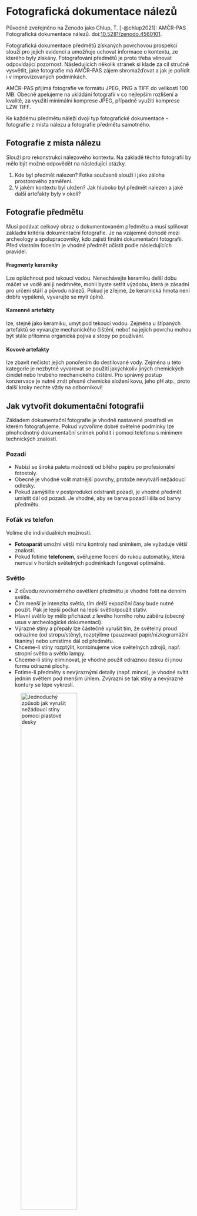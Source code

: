 # Fotografická dokumentace nálezů

::: {.callout-note}

Původně zveřejněno na Zenodo jako Chlup, T. [-@chlup2021]: AMČR-PAS Fotografická dokumentace nálezů. doi:[10.5281/zenodo.4560101](https://doi.org/10.5281/zenodo.4560100).

:::

Fotografická dokumentace předmětů získaných povrchovou prospekcí slouží pro jejich evidenci a umožňuje uchovat informace o kontextu, ze kterého byly získány.
Fotografování předmětů je proto třeba věnovat odpovídající pozornost.
Následujících několik stránek si klade za cíl stručně vysvětlit, jaké fotografie má AMČR-PAS zájem shromažďovat a jak je pořídit i v improvizovaných podmínkách.

AMČR-PAS přijímá fotografie ve formátu JPEG, PNG a TIFF do velikosti 100 MB. 
Obecně apelujeme na ukládání fotografií v co nejlepším rozlišení a kvalitě, za využití minimální komprese JPEG, případně využití komprese LZW TIFF.

Ke každému předmětu náleží dvojí typ fotografické dokumentace -- fotografie z místa nálezu a fotografie předmětu samotného.

## Fotografie z místa nálezu

Slouží pro rekonstrukci nálezového kontextu.
Na základě těchto fotografií by mělo být možné odpovědět na následující otázky.

1. Kde byl předmět nalezen? Fotka současně slouží i jako záloha prostorového zaměření.
2. V jakém kontextu byl uložen? Jak hluboko byl předmět nalezen a jaké další artefakty byly v okolí?

## Fotografie předmětu

Musí podávat celkový obraz o dokumentovaném předmětu a musí splňovat základní kritéria dokumentační fotografie. 
Je na vzájemné dohodě mezi archeology a spolupracovníky, kdo zajistí finální dokumentační fotografii. 
Před vlastním focením je vhodné předmět očistit podle následujících pravidel.

#### Fragmenty keramiky

Lze opláchnout pod tekoucí vodou. 
Nenechávejte keramiku delší dobu máčet ve vodě ani ji nedrhněte, mohli byste setřít výzdobu, která je zásadní pro určení stáří a původu nálezů. 
Pokud je zřejmé, že keramická hmota není dobře vypálená, vyvarujte se mytí úplně.

#### Kamenné artefakty

lze, stejně jako keramiku, umýt pod tekoucí vodou. 
Zejména u štípaných artefaktů se vyvarujte mechanického čištění, neboť na jejich povrchu mohou být stále přítomna organická pojiva a stopy po používání.

#### Kovové artefakty

lze zbavit nečistot jejich ponořením do destilované vody. 
Zejména u této kategorie je nezbytné vyvarovat se použití jakýchkoliv jiných chemických činidel nebo hrubého mechanického čištění. 
Pro správný postup konzervace je nutné znát přesné chemické složení kovu, jeho pH atp., proto další kroky nechte vždy na odborníkovi!

## Jak vytvořit dokumentační fotografii

Základem dokumentační fotografie je vhodně nastavené prostředí ve kterém fotografujeme. 
Pokud vytvoříme dobré světelné podmínky lze plnohodnotný dokumentační snímek pořídit i pomocí telefonu s minimem technických znalostí.

### Pozadí

- Nabízí se široká paleta možností od bílého papíru po profesionální fotostoly.
- Obecně je vhodné volit matnější povrchy, protože nevytváří nežádoucí odlesky.
- Pokud zamýšlíte v postprodukci odstranit pozadí, je vhodné předmět umístit dál od pozadí. Je vhodné, aby se barva pozadí lišila od barvy předmětu.

### Foťák *vs* telefon

Volíme dle individuálních možností.

- **Fotoaparát** umožní větší míru kontroly nad snímkem, ale vyžaduje větší znalosti.
- Pokud fotíme **telefonem**, svěřujeme focení do rukou automatiky, která nemusí v horších světelných podmínkách fungovat optimálně.

### Světlo

- Z důvodu rovnoměrného osvětlení předmětu je vhodné fotit na denním světle.
- Čím menší je intenzita světla, tím delší expoziční časy bude nutné použít. Pak je lepší počkat na lepší světlo/použít stativ.
- Hlavní světlo by mělo přicházet z levého horního rohu záběru (obecný usus v archeologické dokumentaci).
- Výrazné stíny a přepaly lze částečně vyrušit tím, že světelný proud odrazíme (od stropu/stěny), rozptýlíme (pauzovací papír/nízkogramážní tkaniny) nebo umístíme dál od předmětu. 
- Chceme-li stíny rozptýlit, kombinujeme více světelných zdrojů, např. stropní světlo a světlo lampy.
- Chceme-li stíny eliminovat, je vhodné použít odraznou desku či jinou formu odrazné plochy.
- Fotíme-li předměty s nevýraznými detaily (např. mince), je vhodné svítit jedním světlem pod menším úhlem. Zvýrazní se tak stíny a nevýrazné kontury se lépe vykreslí.

![Jednoduchý způsob jak vyrušit nežádoucí stíny pomocí plastové desky](figs/stin.jpg){#fig-foto-stin width=60%}

::: {#fig-foto-stin2 layout-ncol=2}

![Snímek před](figs/stin_pred.jpg){#fig-foto-stin-pred}

![Snímek po](figs/stin_po.jpg){#fig-foto-stin-po}

Vyrušení nežádoucího stínu pomocí plastové desky, zdroj světla stolní lampa

:::

### Kompozice

- Fotografovaný předmět se snažte umístit do středu záběru (minimální optická deformace, nejlepší výkon automatiky ostření).
- Delší osa předmětu by měla kopírovala delší rozměr záběru.
- S mírným odstupem přiložte svislé a vodorovné měřítko (ke stažení [zde](http://archeologickamapa.cz/downloads/meritko.pdf), při jeho tisku volte možnost *skutečná velikost*, na trhu jsou běžně k dostání i profesionální kriminalistická měřítka).
- Přepište identifikátor nálezu z AMČR-PAS na papír a přiložte na okraj záběru. Neklaďte předměty až k okraji záběru.
- Správně komponovaný snímek není nutné ořezávat a otáčet.

![Příklad správně komponované dokumentační fotografie, zdroj světla je zde stolní lampa](figs/kompo.jpg){#fig-foto-kompo width=60%}

### Postup focení

1. Připravte si fotopozadí, měřítko, foťák/telefon a papír s číslem nálezu.
1. Dbejte na systematičnost. Nepořádek v evidenci přináší velké množství problémů.
2. Pokud používáte jako zdroj denní světlo, počkejte si, až bude mírně pod mrakem, nebo foťte ve [zlatou hodinku](https://cs.wikipedia.org/wiki/Zlat%C3%A1_hodina) (v době, kdy je slunce nízko nad obzorem), pak nevznikají ostré stíny.
3. Pokud máte stativ použijte ho. Ulehčí Vám práci a eliminuje rozmazané fotky.
4. Sestavte si kompozici tak, aby zabírala celé pole hledáčku (pokud budete daleko, přicházíte o detail, pokud příliš blízko, bude kompozice natěsnaná nebo nekompletní).
5. Užití měřítka je nutnost. Použití barevné kalibrační tabulky je zárukou věrohodného barevného podání fotografie.
6. Pokud předměty samovolně nestojí na rovné ploše, vytvořte pro ně lože z měkkého materiálu (polystyren, pěnové obalové materiály, suchý jemný písek). Předměty nikdy nezavěšujte, neohýbejte, nazapichujte atp.
7. Pořiďte kolmé/šikmé snímky všech stran předmětů a záběry zajímavých detailů (průvrty, lomy či traseologicky významné jevy).
8. Fotografie průběžně kontrolujte v náhledu. Rozmazané, tmavé a přesvětlené snímky rovnou mažte.
9. Do AMČR-PAS nahrajte 2-3 finální fotografie.

![Základní pomůcky pro fotografování archeologických nálezů](figs/tools.jpg){#fig-foto-tools width=80%}

### Postprodukce

Postprodukce je soubor grafických úkonů, ke kterým přistupujeme pokud je třeba fotku dodatečně upravit.

- Jednodušší úkony (otáčení, ořez, úprava expozice atp. zvládnete s volně dostupnými nástroji (nástroj Fotky v základní sadě Windows, Windows prohlížeč fotografií, Aplikace Fotky v telefonu aj.)
- Složitější úpravy barev, odstranění pozadí fotografií, či úpravy ve vrstvách vyžadují již specializované aplikace.
- Pokud je snímek špatně natočený, srovnejte jej a vhodně ořízněte.
- Při exportu fotografie volte vždy co nejvyšší kvalitu.
- Pokud jste zběhlí v postprodukci, je vhodné všechny pohledy oříznout od pozadí a vysadit na jeden snímek s měřítkem.
- Snažte se o věrohodné podání předmětu, preferujte jednoduché úpravy.

::: {.column-screen-inset}

![Příklad správně upraveného snímku ořízlého od pozadí a jednotlivých pohledů vsazených do jednoho obrázku](figs/postproces.jpg){#fig-foto-postproces}

:::

## Nastavení fotoaparátu

Pokud vlastníte digitální zrcadlovku/bezzrcadlovku, setkáte se s celou škálou parametrů, které je třeba nastavit, aby snímek vyšel optimálně ostrý a dostatečně osvětlený. 
Níže jmenované parametry jsou pouze orientační a jedná se o velmi obecný exkurz do nastavení fotoaparátu. 
Ovládací rozhraní se u jednotlivých značek a modelů fotoaparátů velmi liší. 
Pro konkrétní nastavení doporučujeme nahlédnout do manuálu.

#### Přednastavené režimy

Poloprofesionální zrcadlovky disponují mnoha specializovanými režimy pro konkrétní situace. Pokud se vám nedaří nastavit foťák v manuálním režimu, zkuste režimy Makro či poloautomatický režim preference clony.

#### Velikost (*Resolution*)

Volte tu nejvyšší, kterou Vaše zařízení umožňuje.

#### Formát (*File type*)

Digitální fotoaparáty umožňují ukládat fotografie do formátů JPEG a RAW. 
Pokud nemáte zkušenosti s postprodukční úpravou fotografií, volte formát JPEG v co nejvyšší kvalitě (*Fine/L*). 
Pokud jste zběhlí v postprodukčních úpravách, volte formát RAW a fotografie exportujte do formátu TIFF (<100 MB, komprese LZW).

#### Citlivost (ISO)

Udává citlivost obrazového snímače. 
Čím je hodnota ISO nižší, tím méně obrazového šumu (nežádoucího) vzniká na výsledné fotce, ale tím delší čas je potřebný ke správnému osvětlení snímače. 
Snažte se tedy držet ISO co nejnižší, např. 100-400, ale ne na úkor příliš dlouhého expozičního času. 

#### Vyvážení bílé (WB)

Slouží ke sjednocení barevného podání fotografie tak, aby souhlasil s vnímáním barev lidským okem. 
Ve většině případů lze ponechat na automatice. 
U focení s bleskem volte příslušný symbol.
Případnou kalibraci lze bezztrátově provést při postprodukci.

#### Clona (f/...)

Clona je zařízení, které redukuje množství světla procházející objektivem a podílí se na výsledné hloubce ostrosti.
S rostoucím clonovým číslem (f) roste hloubka ostrosti. 
Současně se ale redukuje množství procházejícího světla, což klade větší nároky na délku času, po který musí být snímač vystaven světelnému proudu. 
U archeologických nálezů je žádoucí vyšší hloubka ostrosti. 
Obecně doporučujeme vyšší clonová čísla (>8).

#### Expoziční čas

Čas, po který je senzor snímače vystaven světelnému proudu. 
Pro focení archeologických nálezů doporučujeme používat stativ a režim priority clony (A, Av), který potřebné výpočty provede za vás.
V případě, že fotíme na bílém pozadí se může stát, že snímek bude potřeba *ztmavit/zesvětlit* funkcí kompenzace expozice (symbol +/-).

#### Ostření

Nastavení preferencí kam a jak má fotoaparát ostřit.
Ve většině případů lze ponechat na automatice.
Při špatných světelných podmínkách automatika selhává a je třeba zvolit manuální režim, který se ovládá ostřícím kroužkem na těle objektivu.

::: {#fig-foto-clona layout-ncol=3 .column-screen-inset}

![Clona f/3](figs/clona_1.jpg){#fig-foto-clona1}

![Clona f/11](figs/clona_2x.jpg){#fig-foto-clona2}

![Clona f/32](figs/clona_3x.jpg){#fig-foto-clona3}

Příklady nastavení hloubky ostrosti

:::